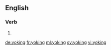 ==English==

===Verb===
{{head|en}}

# {{present participle of|yoke}}

[[de:yoking]]
[[fr:yoking]]
[[ml:yoking]]
[[sv:yoking]]
[[vi:yoking]]